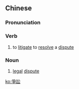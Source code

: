 ==Chinese==
{{zh-forms|s=争讼}}

===Pronunciation===
{{zh-pron
|m=zhēngsòng
|c=zang1 zung6
|h=pfs=chên-siung
|cat=v,n
}}

===Verb===
{{zh-verb}}

# to [[litigate]] to [[resolve]] a [[dispute]]

===Noun===
{{zh-noun}}

# [[legal]] [[dispute]]

[[ko:爭訟]]
